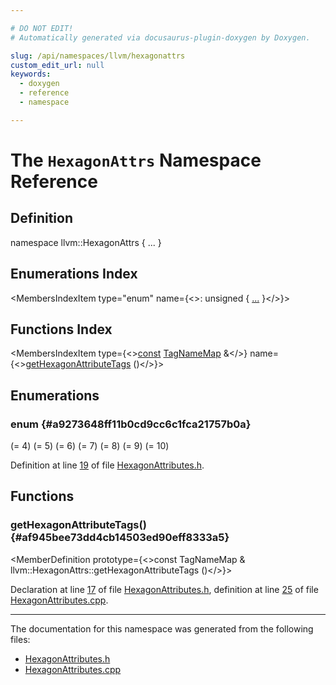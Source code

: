 ```yaml
---

# DO NOT EDIT!
# Automatically generated via docusaurus-plugin-doxygen by Doxygen.

slug: /api/namespaces/llvm/hexagonattrs
custom_edit_url: null
keywords:
  - doxygen
  - reference
  - namespace

---
```





# The `HexagonAttrs` Namespace Reference

<DoxygenPage pluginConfig={pluginConfig}>



## Definition

<CodeBlock>namespace llvm::HexagonAttrs &#123; ... &#125;</CodeBlock>

## Enumerations Index

<MembersIndex>

<MembersIndexItem
  type="enum"
  name={<>: unsigned &#123; <a href="#a9273648ff11b0cd9cc6c1fca21757b0a">...</a> &#125;</>}>
</MembersIndexItem>

</MembersIndex>

## Functions Index

<MembersIndex>

<MembersIndexItem
  type={<><a href="/docs/api/files/lib/lib/target/lib/target/aarch64/aarch64promoteconstant-cpp/#a90f8350fecae261c25be85d38b451bff">const</a> <a href="/docs/api/namespaces/llvm/#a8ba0ebd86185aea94f29ed853c4dd97f">TagNameMap</a> &amp;</>}
  name={<><a href="#af945bee73dd4cb14503ed90eff8333a5">getHexagonAttributeTags</a> ()</>}>
</MembersIndexItem>

</MembersIndex>


<SectionDefinition>

## Enumerations

### enum  {#a9273648ff11b0cd9cc6c1fca21757b0a}

<MemberDefinition
  prototype="enum llvm::HexagonAttrs::AttrType : unsigned">

<EnumerationList title="Enumeration values">

<Link id="a9273648ff11b0cd9cc6c1fca21757b0aadf72f328baf0f5acf40009bfc48dabb3" />
<EnumerationListItem name="ARCH">
 (= 4)
</EnumerationListItem>

<Link id="a9273648ff11b0cd9cc6c1fca21757b0aac5818b77afe27e45bb4800bc6ccf19ba" />
<EnumerationListItem name="HVXARCH">
 (= 5)
</EnumerationListItem>

<Link id="a9273648ff11b0cd9cc6c1fca21757b0aa473fdbf9b41b7242e1d5b95a3cd91753" />
<EnumerationListItem name="HVXIEEEFP">
 (= 6)
</EnumerationListItem>

<Link id="a9273648ff11b0cd9cc6c1fca21757b0aa7f4e1b73534a3e4fe81b45dfa70e4fa8" />
<EnumerationListItem name="HVXQFLOAT">
 (= 7)
</EnumerationListItem>

<Link id="a9273648ff11b0cd9cc6c1fca21757b0aa7616170e3a6a5aa236da071bf245f9fb" />
<EnumerationListItem name="ZREG">
 (= 8)
</EnumerationListItem>

<Link id="a9273648ff11b0cd9cc6c1fca21757b0aae726e716c8bf8c371147056555698773" />
<EnumerationListItem name="AUDIO">
 (= 9)
</EnumerationListItem>

<Link id="a9273648ff11b0cd9cc6c1fca21757b0aaab7a5dc2a04b0f4ee795b3b9254a46cd" />
<EnumerationListItem name="CABAC">
 (= 10)
</EnumerationListItem>

</EnumerationList>

Definition at line <a href="/docs/api/files/include/include/llvm/include/llvm/support/hexagonattributes-h/#l00019">19</a> of file <a href="/docs/api/files/include/include/llvm/include/llvm/support/hexagonattributes-h">HexagonAttributes.h</a>.
</MemberDefinition>

</SectionDefinition>

<SectionDefinition>

## Functions

### getHexagonAttributeTags() {#af945bee73dd4cb14503ed90eff8333a5}

<MemberDefinition
  prototype={<>const TagNameMap &amp; llvm::HexagonAttrs::getHexagonAttributeTags ()</>}>

Declaration at line <a href="/docs/api/files/include/include/llvm/include/llvm/support/hexagonattributes-h/#l00017">17</a> of file <a href="/docs/api/files/include/include/llvm/include/llvm/support/hexagonattributes-h">HexagonAttributes.h</a>, definition at line <a href="/docs/api/files/lib/lib/support/hexagonattributes-cpp/#l00025">25</a> of file <a href="/docs/api/files/lib/lib/support/hexagonattributes-cpp">HexagonAttributes.cpp</a>.
</MemberDefinition>

</SectionDefinition>

<hr/>

The documentation for this namespace was generated from the following files:

<ul>
<li><a href="/docs/api/files/include/include/llvm/include/llvm/support/hexagonattributes-h">HexagonAttributes.h</a></li>
<li><a href="/docs/api/files/lib/lib/support/hexagonattributes-cpp">HexagonAttributes.cpp</a></li>
</ul>

</DoxygenPage>
